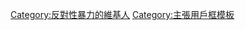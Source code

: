 {{Userbox
  |border-c = #000080
  |border-s = 1
  |id-c     = #ffffff
  |id-s     = 12
  |id-fc    = #000000
  |info-c   = #ffffff
  |info-s   = 10
  |info-fc  = #000000
  |id       = [[File:White ribbon.svg|30px]]
  |info     = 這個用戶反對'''[[性暴力]]'''。
}}
[[Category:反對性暴力的維基人]]
<noinclude>[[Category:主張用戶框模板]]</noinclude>